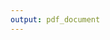 ```yaml
---
output: pdf_document
---
```

<!--
\chapter{Loading data from Databases}

## Notes for the future
## Comment on standard SQL databases
## Hive, PIG, nosql
-->
